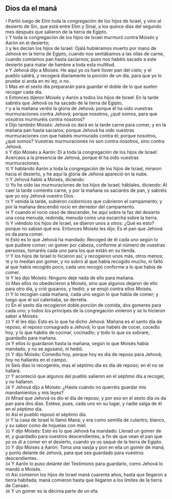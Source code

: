 == Dios da el maná ==

{{anchor|1}} <small>1</small> Partió luego de Elim toda la congregación de los hijos de Israel, y vino al desierto de Sin, que está entre Elim y Sinaí, a los quince días del segundo mes después que salieron de la tierra de Egipto.<br>
{{anchor|2}} <small>2</small> Y toda la congregación de los hijos de Israel murmuró contra Moisés y Aarón en el desierto;<br>
{{anchor|3}} <small>3</small> y les decían los hijos de Israel: Ojalá hubiéramos muerto por mano de Jehová en la tierra de Egipto, cuando nos sentábamos a las ollas de carne, cuando comíamos pan hasta saciarnos; pues nos habéis sacado a este desierto para matar de hambre a toda esta multitud.<br>
{{anchor|4}} <small>4</small> Y Jehová dijo a Moisés: He aquí yo os haré llover pan del cielo; y el pueblo saldrá, y recogerá diariamente la porción de un día, para que yo lo pruebe si anda en mi ley, o no.<br>
{{anchor|5}} <small>5</small> Mas en el sexto día prepararán para guardar el doble de lo que suelen recoger cada día.<br>
{{anchor|6}} <small>6</small> Entonces dijeron Moisés y Aarón a todos los hijos de Israel: En la tarde sabréis que Jehová os ha sacado de la tierra de Egipto,<br>
{{anchor|7}} <small>7</small> y a la mañana veréis la gloria de Jehová; porque él ha oído vuestras murmuraciones contra Jehová; porque nosotros, ¿qué somos, para que vosotros murmuréis contra nosotros?<br>
{{anchor|8}} <small>8</small> Dijo también Moisés: Jehová os dará en la tarde carne para comer, y en la mañana pan hasta saciaros; porque Jehová ha oído vuestras murmuraciones con que habéis murmurado contra él; porque nosotros, ¿qué somos? Vuestras murmuraciones no son contra nosotros, sino contra Jehová.<br>
{{anchor|9}} <small>9</small> Y dijo Moisés a Aarón: Di a toda la congregación de los hijos de Israel: Acercaos a la presencia de Jehová, porque él ha oído vuestras murmuraciones.<br>
{{anchor|10}} <small>10</small> Y hablando Aarón a toda la congregación de los hijos de Israel, miraron hacia el desierto, y he aquí la gloria de Jehová apareció en la nube.<br>
{{anchor|11}} <small>11</small> Y Jehová habló a Moisés, diciendo:<br>
{{anchor|12}} <small>12</small> Yo he oído las murmuraciones de los hijos de Israel; háblales, diciendo: Al caer la tarde comeréis carne, y por la mañana os saciaréis de pan, y sabréis que yo soy Jehová vuestro Dios.<br>
{{anchor|13}} <small>13</small> Y venida la tarde, subieron codornices que cubrieron el campamento; y por la mañana descendió rocío en derredor del campamento.<br>
{{anchor|14}} <small>14</small> Y cuando el rocío cesó de descender, he aquí sobre la faz del desierto una cosa menuda, redonda, menuda como una escarcha sobre la tierra.<br>
{{anchor|15}} <small>15</small> Y viéndolo los hijos de Israel, se dijeron unos a otros: ¿Qué es esto? porque no sabían qué era. Entonces Moisés les dijo: Es el pan que Jehová os da para comer.<br>
{{anchor|16}} <small>16</small> Esto es lo que Jehová ha mandado: Recoged de él cada uno según lo que pudiere comer; un gomer por cabeza, conforme al número de vuestras personas, tomaréis cada uno para los que están en su tienda.<br>
{{anchor|17}} <small>17</small> Y los hijos de Israel lo hicieron así; y recogieron unos más, otros menos;<br>
{{anchor|18}} <small>18</small> y lo medían por gomer, y no sobró al que había recogido mucho, ni faltó al que había recogido poco; cada uno recogió conforme a lo que había de comer.<br>
{{anchor|19}} <small>19</small> Y les dijo Moisés: Ninguno deje nada de ello para mañana.<br>
{{anchor|20}} <small>20</small> Mas ellos no obedecieron a Moisés, sino que algunos dejaron de ello para otro día, y crió gusanos, y hedió; y se enojó contra ellos Moisés.<br>
{{anchor|21}} <small>21</small> Y lo recogían cada mañana, cada uno según lo que había de comer; y luego que el sol calentaba, se derretía.<br>
{{anchor|22}} <small>22</small> En el sexto día recogieron doble porción de comida, dos gomeres para cada uno; y todos los príncipes de la congregación vinieron y se lo hicieron saber a Moisés.<br>
{{anchor|23}} <small>23</small> Y él les dijo: Esto es lo que ha dicho Jehová: Mañana es el santo día de reposo, el reposo consagrado a Jehová; lo que habéis de cocer, cocedlo hoy, y lo que habéis de cocinar, cocinadlo; y todo lo que os sobrare, guardadlo para mañana.<br>
{{anchor|24}} <small>24</small> Y ellos lo guardaron hasta la mañana, según lo que Moisés había mandado, y no se agusanó, ni hedió.<br>
{{anchor|25}} <small>25</small> Y dijo Moisés: Comedlo hoy, porque hoy es día de reposo para Jehová; hoy no hallaréis en el campo.<br>
{{anchor|26}} <small>26</small> Seis días lo recogeréis; mas el séptimo día es día de reposo; en él no se hallará.<br>
{{anchor|27}} <small>27</small> Y aconteció que algunos del pueblo salieron en el séptimo día a recoger, y no hallaron.<br>
{{anchor|28}} <small>28</small> Y Jehová dijo a Moisés: ¿Hasta cuándo no querréis guardar mis mandamientos y mis leyes?<br>
{{anchor|29}} <small>29</small> Mirad que Jehová os dio el día de reposo, y por eso en el sexto día os da pan para dos días. Estése, pues, cada uno en su lugar, y nadie salga de él en el séptimo día.<br>
{{anchor|30}} <small>30</small> Así el pueblo reposó el séptimo día.<br>
{{anchor|31}} <small>31</small> Y la casa de Israel lo llamó Maná; y era como semilla de culantro, blanco, y su sabor como de hojuelas con miel.<br>
{{anchor|32}} <small>32</small> Y dijo Moisés: Esto es lo que Jehová ha mandado: Llenad un gomer de él, y guardadlo para vuestros descendientes, a fin de que vean el pan que yo os di a comer en el desierto, cuando yo os saqué de la tierra de Egipto.<br>
{{anchor|33}} <small>33</small> Y dijo Moisés a Aarón: Toma una vasija y pon en ella un gomer de maná, y ponlo delante de Jehová, para que sea guardado para vuestros descendientes.<br>
{{anchor|34}} <small>34</small> Y Aarón lo puso delante del Testimonio para guardarlo, como Jehová lo mandó a Moisés.<br>
{{anchor|35}} <small>35</small> Así comieron los hijos de Israel maná cuarenta años, hasta que llegaron a tierra habitada; maná comieron hasta que llegaron a los límites de la tierra de Canaán.<br>
{{anchor|36}} <small>36</small> Y un gomer es la décima parte de un efa.<br>
